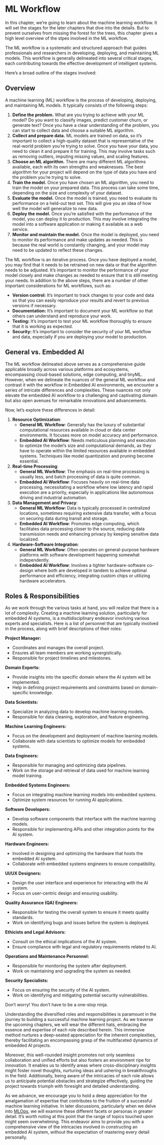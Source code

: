 # ML Workflow

In this chapter, we're going to learn about the machine learning workflow. It will set the stages for the later chapters that dive into the details. But to prevent ourselves from missing the forest for the trees, this chapter gives a high level overview of the stpes involved in the ML workflow. 

The ML workflow is a systematic and structured approach that guides professionals and researchers in developing, deploying, and maintaining ML models. This workflow is generally delineated into several critical stages, each contributing towards the effective development of intelligent systems. 

Here's a broad outline of the stages involved:

## Overview

A machine learning (ML) workflow is the process of developing, deploying, and maintaining ML models. It typically consists of the following steps:

1. **Define the problem.** What are you trying to achieve with your ML model? Do you want to classify images, predict customer churn, or generate text? Once you have a clear understanding of the problem, you can start to collect data and choose a suitable ML algorithm.
2. **Collect and prepare data.** ML models are trained on data, so it's important to collect a high-quality dataset that is representative of the real-world problem you're trying to solve. Once you have your data, you need to clean it and prepare it for training. This may involve tasks such as removing outliers, imputing missing values, and scaling features.
3. **Choose an ML algorithm.** There are many different ML algorithms available, each with its own strengths and weaknesses. The best algorithm for your project will depend on the type of data you have and the problem you're trying to solve.
4. **Train the model.** Once you have chosen an ML algorithm, you need to train the model on your prepared data. This process can take some time, depending on the size and complexity of your dataset.
5. **Evaluate the model.** Once the model is trained, you need to evaluate its performance on a held-out test set. This will give you an idea of how well the model will generalize to new data.
6. **Deploy the model.** Once you're satisfied with the performance of the model, you can deploy it to production. This may involve integrating the model into a software application or making it available as a web service.
7. **Monitor and maintain the model.** Once the model is deployed, you need to monitor its performance and make updates as needed. This is because the real world is constantly changing, and your model may need to be updated to reflect these changes.

The ML workflow is an iterative process. Once you have deployed a model, you may find that it needs to be retrained on new data or that the algorithm needs to be adjusted. It's important to monitor the performance of your model closely and make changes as needed to ensure that it is still meeting your needs. In addition to the above steps, there are a number of other important considerations for ML workflows, such as:

* **Version control:** It's important to track changes to your code and data so that you can easily reproduce your results and revert to previous versions if necessary.
* **Documentation:** It's important to document your ML workflow so that others can understand and reproduce your work.
* **Testing:** It's important to test your ML workflow thoroughly to ensure that it is working as expected.
* **Security:** It's important to consider the security of your ML workflow and data, especially if you are deploying your model to production.

## General vs. Embedded AI

The ML workflow delineated above serves as a comprehensive guide applicable broadly across various platforms and ecosystems, encompassing cloud-based solutions, edge computing, and tinyML. However, when we delineate the nuances of the general ML workflow and contrast it with the workflow in Embedded AI environments, we encounter a series of intricate differences and complexities. These nuances not only elevate the embedded AI workflow to a challenging and captivating domain but also open avenues for remarkable innovations and advancements. 

Now, let's explore these differences in detail:

1. **Resource Optimization**:
    - **General ML Workflow**: Generally has the luxury of substantial computational resources available in cloud or data center environments. It focuses more on model accuracy and performance.
    - **Embedded AI Workflow**: Needs meticulous planning and execution to optimize the model's size and computational demands, as they have to operate within the limited resources available in embedded systems. Techniques like model quantization and pruning become essential.

2. **Real-time Processing**:
    - **General ML Workflow**: The emphasis on real-time processing is usually less, and batch processing of data is quite common.
    - **Embedded AI Workflow**: Focuses heavily on real-time data processing, necessitating a workflow where low latency and rapid execution are a priority, especially in applications like autonomous driving and industrial automation.

3. **Data Management and Privacy**:
    - **General ML Workflow**: Data is typically processed in centralized locations, sometimes requiring extensive data transfer, with a focus on securing data during transit and storage.
    - **Embedded AI Workflow**: Promotes edge computing, which facilitates data processing closer to the source, reducing data transmission needs and enhancing privacy by keeping sensitive data localized.

4. **Hardware-Software Integration**:
    - **General ML Workflow**: Often operates on general-purpose hardware platforms with software development happening somewhat independently.
    - **Embedded AI Workflow**: Involves a tighter hardware-software co-design where both are developed in tandem to achieve optimal performance and efficiency, integrating custom chips or utilizing hardware accelerators.

## Roles \& Responsibilities

As we work through the various tasks at hand, you will realize that there is a lot of complexity. Creating a machine learning solution, particularly for embedded AI systems, is a multidisciplinary endeavor involving various experts and specialists. Here is a list of personnel that are typically involved in the process, along with brief descriptions of their roles:

**Project Manager:**

- Coordinates and manages the overall project.
- Ensures all team members are working synergistically.
- Responsible for project timelines and milestones.

**Domain Experts:**

- Provide insights into the specific domain where the AI system will be implemented.
- Help in defining project requirements and constraints based on domain-specific knowledge.

**Data Scientists:**

- Specialize in analyzing data to develop machine learning models.
- Responsible for data cleaning, exploration, and feature engineering.

**Machine Learning Engineers:**

- Focus on the development and deployment of machine learning models.
- Collaborate with data scientists to optimize models for embedded systems.

**Data Engineers:**

- Responsible for managing and optimizing data pipelines.
- Work on the storage and retrieval of data used for machine learning model training.

**Embedded Systems Engineers:**

- Focus on integrating machine learning models into embedded systems.
- Optimize system resources for running AI applications.

**Software Developers:**

- Develop software components that interface with the machine learning models.
- Responsible for implementing APIs and other integration points for the AI system.

**Hardware Engineers:**

- Involved in designing and optimizing the hardware that hosts the embedded AI system.
- Collaborate with embedded systems engineers to ensure compatibility.

**UI/UX Designers:**

- Design the user interface and experience for interacting with the AI system.
- Focus on user-centric design and ensuring usability.

**Quality Assurance (QA) Engineers:**

- Responsible for testing the overall system to ensure it meets quality standards.
- Work on identifying bugs and issues before the system is deployed.

**Ethicists and Legal Advisors:**

- Consult on the ethical implications of the AI system.
- Ensure compliance with legal and regulatory requirements related to AI.

**Operations and Maintenance Personnel:**

- Responsible for monitoring the system after deployment.
- Work on maintaining and upgrading the system as needed.

**Security Specialists:**

- Focus on ensuring the security of the AI system.
- Work on identifying and mitigating potential security vulnerabilities.

Don't worry! You don't have to be a one-stop ninja.

Understanding the diversified roles and responsibilities is paramount in the journey to building a successful machine learning project. As we traverse the upcoming chapters, we will wear the different hats, embracing the essence and expertise of each role described herein. This immersive method nurtures a deep-seated appreciation for the inherent complexities, thereby facilitating an encompassing grasp of the multifaceted dynamics of embedded AI projects.

Moreover, this well-rounded insight promotes not only seamless collaboration and unified efforts but also fosters an environment ripe for innovation. It enables us to identify areas where cross-disciplinary insights might foster novel thoughts, nurturing ideas and ushering in breakthroughs in the field. Additionally, being aware of the intricacies of each role allows us to anticipate potential obstacles and strategize effectively, guiding the project towards triumph with foresight and detailed understanding.

As we advance, we encourage you to hold a deep appreciation for the amalgamation of expertise that contributes to the fruition of a successful machine learning initiative. In later discussions, particularly when we delve into [MLOps](./mlops.qmd), we will examine these different facets or personas in greater detail. It's worth noting at this point that the range of topics touched upon might seem overwhelming. This endeavor aims to provide you with a comprehensive view of the intricacies involved in constructing an embedded AI system, without the expectation of mastering every detail personally. 